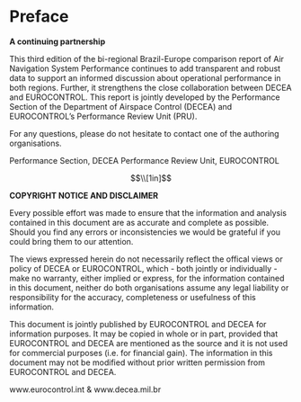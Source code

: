 ```{=tex}
\pagenumbering{roman}
\setcounter{page}{1}
```
# Preface {.unnumbered}

**A continuing partnership**

This third edition of the bi-regional Brazil-Europe comparison report of Air Navigation System Performance continues to add transparent and robust data to support an informed discussion about operational performance in both regions.
Further, it strengthens the close collaboration between DECEA and EUROCONTROL.
This report is jointly developed by the Performance Section of the Department of Airspace Control (DECEA) and EUROCONTROL's Performance Review Unit (PRU).

For any questions, please do not hesitate to contact one of the authoring organisations.

Performance Section, DECEA
Performance Review Unit, EUROCONTROL


<!-- add one inch of whitespace = empty equation --------------------------->

$$\\[1in]$$

::: border

**COPYRIGHT NOTICE AND DISCLAIMER**

Every possible effort was made to ensure that the information and analysis contained in this document are as accurate and complete as possible. 
Should you find any errors or inconsistencies we would be grateful if you could bring them to our attention.

The views expressed herein do not necessarily reflect the offical views or policy of DECEA or EUROCONTROL, which - both jointly or individually - make no warranty, either implied or express, for the information contained in this document, neither do both organisations assume any legal liability or
responsibility for the accuracy, completeness or usefulness of this information.

This document is jointly published by EUROCONTROL and DECEA for information purposes. It may be copied in whole or in part, provided that EUROCONTROL and DECEA are mentioned as the source and it is not used for commercial purposes (i.e. for financial gain). The information in this document may not be modified without prior written permission from EUROCONTROL and DECEA.

www.eurocontrol.int & www.decea.mil.br

:::

\KOMAoptions{headsepline,footsepline}
\pagestyle{headings}